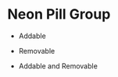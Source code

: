 
# Neon Pill Group

- Addable

<NeonPillGroup
    addable
    addText="Add Text"
    options={this.props.options}
    selected={this.props.selected}
    onChange={this.props.onChange}
/>

- Removable

<NeonPillGroup
    removable
    addText="Add Text"
    options={this.props.options}
    selected={this.props.selected}
    onChange={this.props.onChange}
/>

- Addable and Removable

<NeonPillGroup
    addable
    removable
    addText="Add Text"
    options={this.props.options}
    selected={this.props.selected}
    onChange={this.props.onChange}
/>
